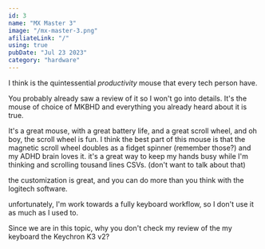 ```yaml
---
id: 3
name: "MX Master 3"
image: "/mx-master-3.png"
afiliateLink: "/"
using: true
pubDate: "Jul 23 2023"
category: "hardware"
---
```



I think is the quintessential _productivity_ mouse that every tech person have.

You probably already saw a review of it so I won't go into details. It's the
mouse of choice of <Link href='https://www.youtube.com/watch?v=A18BST27Wpw&t=359s'>MKBHD</Link> and
everything you already heard about it is true.

It's a great mouse, with a great battery life, and a great scroll wheel, and oh
boy, the scroll wheel is fun. I think the best part of this mouse is that the
magnetic scroll wheel doubles as a fidget spinner (remember those?) and my ADHD
brain loves it. it's a great way to keep my hands busy while I'm thinking and
scrolling tousand lines CSVs. (don't want to talk about that)

the customization is great, and you can do more than you think with the logitech
software.

unfortunately, I'm work towards a fully keyboard workflow, so I don't use it as
much as I used to.

Since we are in this topic, why you don't check my review of the my keyboard the <Link href='/setup/keychron-k3-v2/'>Keychron K3 v2</Link>?
